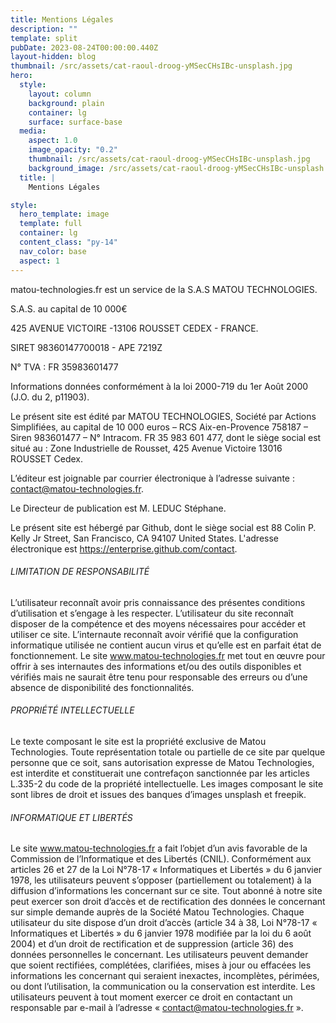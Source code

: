 ```yaml
---
title: Mentions Légales
description: ""
template: split
pubDate: 2023-08-24T00:00:00.440Z
layout-hidden: blog
thumbnail: /src/assets/cat-raoul-droog-yMSecCHsIBc-unsplash.jpg
hero:
  style:
    layout: column
    background: plain
    container: lg
    surface: surface-base
  media:
    aspect: 1.0
    image_opacity: "0.2"
    thumbnail: /src/assets/cat-raoul-droog-yMSecCHsIBc-unsplash.jpg
    background_image: /src/assets/cat-raoul-droog-yMSecCHsIBc-unsplash.jpg
  title: |
    Mentions Légales

style:
  hero_template: image
  template: full
  container: lg
  content_class: "py-14"
  nav_color: base
  aspect: 1
---
```


matou-technologies.fr est un service de la S.A.S MATOU TECHNOLOGIES.

S.A.S. au capital de 10 000€

425 AVENUE VICTOIRE -13106 ROUSSET CEDEX - FRANCE.

SIRET 98360147700018 - APE 7219Z

N° TVA : FR 35983601477

Informations données conformément à la loi 2000-719 du 1er Août 2000 (J.O. du 2, p11903).

Le présent site est édité par MATOU TECHNOLOGIES, Société par Actions Simplifiées, au capital de 10 000 euros – RCS Aix-en-Provence 758187 – Siren 983601477 – N° Intracom. FR 35 983 601 477, dont le siège social est situé au : Zone Industrielle de Rousset, 425 Avenue Victoire 13016 ROUSSET Cedex.

L’éditeur est joignable par courrier électronique à l’adresse suivante : contact@matou-technologies.fr.

Le Directeur de publication est M. LEDUC Stéphane.

Le présent site est hébergé par Github, dont le siège social est 88 Colin P. Kelly Jr Street, San Francisco, CA 94107 United States.
L'adresse électronique est https://enterprise.github.com/contact.

###### LIMITATION DE RESPONSABILITÉ

L’utilisateur reconnaît avoir pris connaissance des présentes conditions d’utilisation et s’engage à les respecter. L’utilisateur du site reconnaît disposer de la compétence et des moyens nécessaires pour accéder et utiliser ce site. L’internaute reconnaît avoir vérifié que la configuration informatique utilisée ne contient aucun virus et qu’elle est en parfait état de fonctionnement. Le site www.matou-technologies.fr met tout en œuvre pour offrir à ses internautes des informations et/ou des outils disponibles et vérifiés mais ne saurait être tenu pour responsable des erreurs ou d’une absence de disponibilité des fonctionnalités.

###### PROPRIÉTÉ INTELLECTUELLE

Le texte composant le site est la propriété exclusive de Matou Technologies. Toute représentation totale ou partielle de ce site par quelque personne que ce soit, sans autorisation expresse de Matou Technologies, est interdite et constituerait une contrefaçon sanctionnée par les articles L.335-2 du code de la propriété intellectuelle. Les images composant le site sont libres de droit et issues des banques d’images unsplash et freepik.

###### INFORMATIQUE ET LIBERTÉS

Le site www.matou-technologies.fr a fait l’objet d’un avis favorable de la Commission de l’Informatique et des Libertés (CNIL). Conformément aux articles 26 et 27 de la Loi N°78-17 « Informatiques et Libertés » du 6 janvier 1978, les utilisateurs peuvent s’opposer (partiellement ou totalement) à la diffusion d’informations les concernant sur ce site. Tout abonné à notre site peut exercer son droit d’accès et de rectification des données le concernant sur simple demande auprès de la Société Matou Technologies. Chaque utilisateur du site dispose d’un droit d’accès (article 34 à 38, Loi N°78-17 « Informatiques et Libertés » du 6 janvier 1978 modifiée par la loi du 6 août 2004) et d’un droit de rectification et de suppression (article 36) des données personnelles le concernant. Les utilisateurs peuvent demander que soient rectifiées, complétées, clarifiées, mises à jour ou effacées les informations les concernant qui seraient inexactes, incomplètes, périmées, ou dont l’utilisation, la communication ou la conservation est interdite. Les utilisateurs peuvent à tout moment exercer ce droit en contactant un responsable par e-mail à l’adresse « contact@matou-technologies.fr ».
